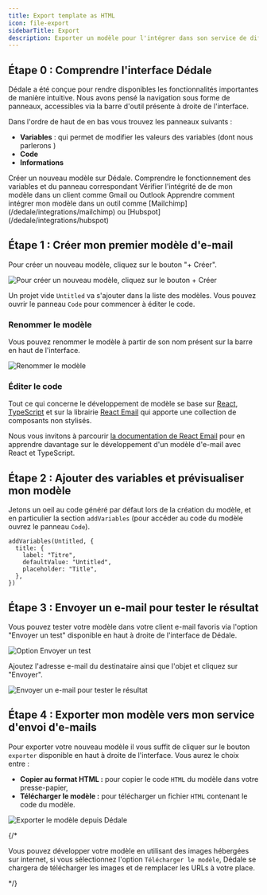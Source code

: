 ```yaml
---
title: Export template as HTML
icon: file-export
sidebarTitle: Export
description: Exporter un modèle pour l'intégrer dans son service de diffusion
---
```


## Étape 0 : Comprendre l'interface Dédale

Dédale a été conçue pour rendre disponibles les fonctionnalités importantes de manière intuitive.
Nous avons pensé la navigation sous forme de panneaux, accessibles via la barre d'outil présente à droite de l'interface.

Dans l'ordre de haut de en bas vous trouvez les panneaux suivants :
- **Variables** : qui permet de modifier les valeurs des variables (dont nous parlerons )
- **Code**
- **Informations**

<Steps>
  <Step title="Créer mon premier modèle d'e-mail">
    Créer un nouveau modèle sur Dédale.
  </Step>
  <Step title="Ajouter des variables et prévisualiser mon modèle">
    Comprendre le fonctionnement des variables et du panneau correspondant
  </Step>
  <Step title="Envoyer un e-mail pour tester le résultat">
    Vérifier l'intégrité de de mon modèle dans un client comme Gmail ou Outlook
  </Step>
  <Step title="Exporter mon modèle vers mon service d'envoi d'e-mails">
    Apprendre comment intégrer mon modèle dans un outil comme [Mailchimp](/dedale/integrations/mailchimp) ou [Hubspot](/dedale/integrations/hubspot)
  </Step>
</Steps>

## Étape 1 : Créer mon premier modèle d'e-mail

Pour créer un nouveau modèle, cliquez sur le bouton "+ Créer".

<img
  className="block"
  src="/images/create.webp"
  alt="Pour créer un nouveau modèle, cliquez sur le bouton + Créer"
/>

Un projet vide `Untitled` va s'ajouter dans la liste des modèles. Vous pouvez ouvrir le panneau `Code` pour commencer à éditer le code.

### Renommer le modèle

Vous pouvez renommer le modèle à partir de son nom présent sur la barre en haut de l'interface.

<img
  className="block"
  src="/images/rename.webp"
  alt="Renommer le modèle"
/>

### Éditer le code

Tout ce qui concerne le développement de modèle se base sur [React](https://react.dev), [TypeScript](https://www.typescriptlang.org/) et sur la librairie [React Email](react.email) qui apporte une collection de composants non stylisés.

Nous vous invitons à parcourir [la documentation de React Email](https://react.email/docs) pour en apprendre davantage sur le développement d'un modèle d'e-mail avec React et TypeScript.


## Étape 2 : Ajouter des variables et prévisualiser mon modèle

Jetons un oeil au code généré par défaut lors de la création du modèle, et en particulier la section `addVariables` (pour accéder au code du modèle ouvrez le panneau `Code`).

```tsx
addVariables(Untitled, {
  title: {
    label: "Titre",
    defaultValue: "Untitled",
    placeholder: "Title",
  },
})
```

## Étape 3 : Envoyer un e-mail pour tester le résultat

Vous pouvez tester votre modèle dans votre client e-mail favoris via l'option "Envoyer un test" disponible en haut à droite de l'interface de Dédale.

<img
  className="block"
  src="/images/send-test.webp"
  alt="Option Envoyer un test"
/>

Ajoutez l'adresse e-mail du destinataire ainsi que l'objet et cliquez sur "Envoyer".

<img
  className="block"
  src="/images/test-dialog.webp"
  alt="Envoyer un e-mail pour tester le résultat"
/>

## Étape 4 : Exporter mon modèle vers mon service d'envoi d'e-mails

Pour exporter votre nouveau modèle il vous suffit de cliquer sur le bouton `exporter` disponible en haut à droite de l'interface. Vous aurez le choix entre :
- **Copier au format HTML :** pour copier le code `HTML` du modèle dans votre presse-papier,
- **Télécharger le modèle :** pour télécharger un fichier `HTML` contenant le code du modèle.

<img
  className="block"
  src="/images/export.webp"
  alt="Exporter le modèle depuis Dédale"
/>

{/* <Info>

Vous pouvez développer votre modèle en utilisant des images hébergées sur internet, si vous sélectionnez l'option `Télécharger le modèle`, Dédale se chargera de télécharger les images et de remplacer les URLs à votre place.

</Info> */}
